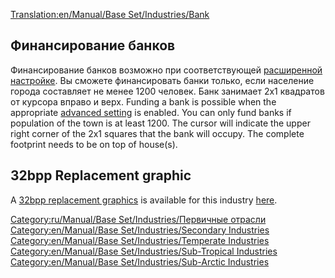 [[Translation:en/Manual/Base Set/Industries/Bank]]
{{ru/Перевод|en/Manual/Base Set/Industries/Bank|26}}

{{ru/Manual/Base Set/Industries/Промышленность| имя=Банк
| Изображение=en/Manual/Base Set/Industries/Bank.png
| Климат=[[ru/Manual/Климат|Умеренный]], [[ru/Manual/Климат|Субарктический]], [[ru/Manual/Климат|Субтропический]]
| Принимает=[[ru/Manual/Base Set/Cargos/Ценности|Ценности]] (только умеренный климат),<br> [[ru/Manual/Base Set/Cargos/Золото|Золото]] (только субарктический климат),<br> [[ru/Manual/Base Set/Cargos/Алмазы|Алмазы]] (только субтропический климат).
| Производит=Ценности (только умеренный климат)
| Примечания=Есть 2 вида графического изображения для данного объекта. Верхняя картинка для умеренного климата, нижняя для субарктического и субтропического.<br/>
{{en/Phototable|[[File:en/Manual/Base Set/Industries/Tropicalbank.png]]|Субарктический и субтропический климаты|center}}
}}

==Финансирование банков==

Финансирование банков возможно при соответствующей [[en/Archive/Manual/Settings/Advanced Settings/Economy#manual-primary-industry-construction-method|расширенной настройке]]. Вы cможете финансировать банки только, если население города составляет не менее 1200 человек. Банк занимает 2x1 квадратов от курсора вправо и верх. 
Funding a bank is possible when the appropriate [[en/Archive/Manual/Settings/Advanced Settings/Economy#manual-primary-industry-construction-method|advanced setting]] is enabled. You can only fund banks if population of the town is at least 1200. The cursor will indicate the upper right corner of the 2x1 squares that the bank will occupy. The complete footprint needs to be on top of house(s).

==32bpp Replacement graphic==
A [[en/Archive/Old 32bpp/32bit Graphics Development#user-info|32bpp replacement graphics]] is available for this industry [[en/Archive/Old 32bpp/List of downloadable 32 bpp tars|here]].

[[Category:ru/Manual/Base Set/Industries/Первичные отрасли]]
[[Category:en/Manual/Base Set/Industries/Secondary Industries]]
[[Category:en/Manual/Base Set/Industries/Temperate Industries]]
[[Category:en/Manual/Base Set/Industries/Sub-Tropical Industries]]
[[Category:en/Manual/Base Set/Industries/Sub-Arctic Industries]]